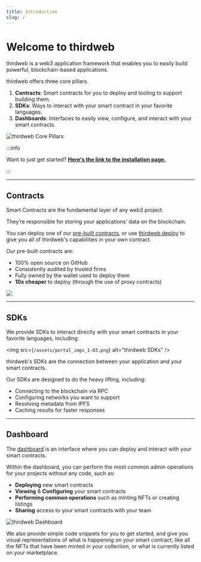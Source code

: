 ```yaml
---
title: Introduction
slug: /
---
```



# Welcome to thirdweb

<div class='heroGrid'>

  <div>
    <p>
      <p>
        thirdweb is a web3 application framework that enables you to easily build powerful, blockchain-based applications.
      </p>

<p>thirdweb offers three core pillars.</p>

1. **Contracts**: Smart contracts for you to deploy and tooling to support building them.
2. **SDKs**: Ways to interact with your smart contract in your favorite languages.
3. **Dashboards**: Interfaces to easily view, configure, and interact with your smart contracts.

</p>
</div>

<div class="heroGridImageContainer">
  <img
    src={`/assets/portal_imgs_1-01.png`}
    class="heroGridImage"
    alt="thirdweb Core Pillars"
  />
</div>

</div>

:::info

Want to just get started?
**[Here's the link to the installation page.](/installation)**

:::

<hr
  style={{
    marginTop: 32,
    backgroundColor: "var(--ifm-toc-border-color)",
  }}
/>

## Contracts

<div class='heroGrid'>

  <div>
    <p>
      <p>

Smart Contracts are the fundamental layer of any web3 project.

</p>

<p>
  They’re responsible for storing your applications’ data on the blockchain.
</p>

<p>

You can deploy one of our [pre-built contracts](/pre-built-contracts), or use [thirdweb deploy](/thirdweb-deploy)
to give you all of thirdweb's capabilities in your own contract.

</p>
<p style={{ marginBottom: 6 }}>Our pre-built contracts are:</p>

- 100% open source on GitHub
- Consistently audited by trusted firms
- Fully owned by the wallet used to deploy them
- **10x cheaper** to deploy (through the use of proxy contracts)

</p>
</div>

<div class="heroGridImageContainer">
  <img src={`/assets/portal_imgs_1-04.png`} />
</div>

</div>

<hr
  style={{
    marginTop: 32,
    backgroundColor: "var(--ifm-toc-border-color)",
  }}
/>

## SDKs

<div class='heroGrid'>
<div>
    <p>

<p>
  We provide SDKs to interact directly with your smart contracts in your
  favorite languages, including:

<SupportedLanguagesSection />

</p>

<p>

</p>

</p>
</div>

<div class="heroGridImageContainer">

<img src={`/assets/portal_imgs_1-03.png`} alt="thirdweb SDKs" />

</div>

</div>

thirdweb's SDKs are the connection between your application and your smart contracts.

Our SDKs are designed to do the heavy lifting, including:

- Connecting to the blockchain via RPC
- Configuring networks you want to support
- Resolving metadata from IPFS
- Caching results for faster responses

<hr
  style={{
    marginTop: 32,
    backgroundColor: "var(--ifm-toc-border-color)",
  }}
/>

## Dashboard

<div class='heroGrid'>
  
  <div>
    <p>
      <p>
        The <a href='https://thirdweb.com/dashboard'>dashboard</a> is an interface where you can deploy and interact with your smart contracts.
      </p>
<p>
  Within the dashboard, you can perform the most common admin operations for
  your projects without any code, such as:
</p>

- **Deploying** new smart contracts
- **Viewing** & **Configuring** your smart contracts
- **Performing common operations** such as minting NFTs or creating listings
- **Sharing** access to your smart contracts with your team

</p>
</div>

<div class="heroGridImageContainer">
  <img
    src={`/assets/portal_imgs_1-02.png`}
    class="heroGridImage"
    alt="thirdweb Dashboard"
  />
</div>

</div>

We also provide simple code snippets for you to get started, and give you
visual representations of what is happening on your smart contract; like all
the NFTs that have been minted in your collection, or what is currently listed
on your marketplace.
